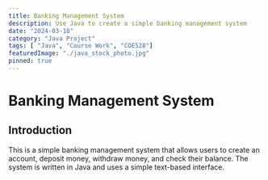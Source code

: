 ```yaml
---
title: Banking Management System
description: Use Java to create a simple banking management system
date: "2024-03-18"
category: "Java Project"
tags: [ "Java", "Course Work", "COE528"]
featuredImage: "./java_stock_photo.jpg"
pinned: true
---
```


# Banking Management System

## Introduction

This is a simple banking management system that allows users to create an account, deposit money, withdraw money, and check their balance. The system is written in Java and uses a simple text-based interface.

